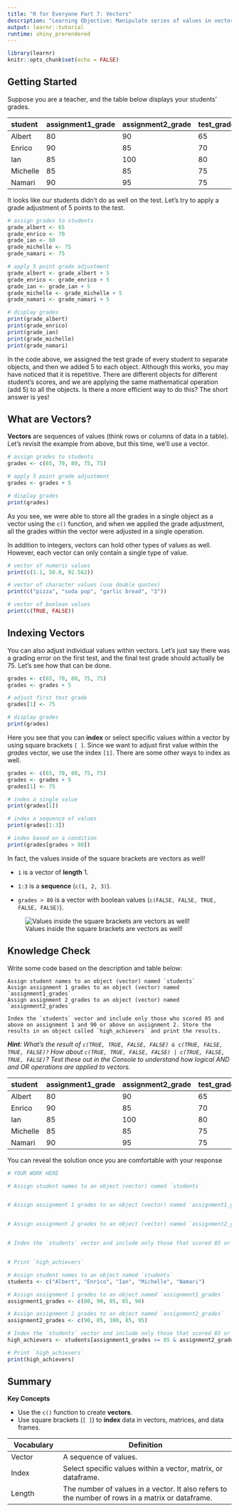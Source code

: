 ```yaml
---
title: "R for Everyone Part 7: Vectors"
description: "Learning Objective: Manipulate series of values in vectors."
output: learnr::tutorial
runtime: shiny_prerendered
---
```


```r
library(learnr)
knitr::opts_chunk$set(echo = FALSE)
```


## Getting Started

Suppose you are a teacher, and the table below displays your students' grades.

| student  | assignment1_grade | assignment2_grade | test_grade |
|:---------|:------------------|:------------------|:-----------|
| Albert   | 80                | 90                | 65         |
| Enrico   | 90                | 85                | 70         |
| Ian      | 85                | 100               | 80         |
| Michelle | 85                | 85                | 75         |
| Namari   | 90                | 95                | 75         |

It looks like our students didn't do as well on the test. Let's try to apply a grade adjustment of 5 points to the test.

```r
# assign grades to students
grade_albert <- 65
grade_enrico <- 70
grade_ian <- 80
grade_michelle <- 75
grade_namari <- 75

# apply 5 point grade adjustment
grade_albert <- grade_albert + 5
grade_enrico <- grade_enrico + 5
grade_ian <- grade_ian + 5
grade_michelle <- grade_michelle + 5
grade_namari <- grade_namari + 5

# display grades
print(grade_albert)
print(grade_enrico)
print(grade_ian)
print(grade_michelle)
print(grade_namari)
```

In the code above, we assigned the test grade of every student to separate objects, and then we added 5 to each object. Although this works, you may have noticed that it is repetitive. There are different objects for different student's scores, and we are applying the same mathematical operation (add 5) to all the objects. Is there a more efficient way to do this? The short answer is yes!

## What are Vectors?

**Vectors** are sequences of values (think rows or columns of data in a table). Let's revisit the example from above, but this time, we'll use a vector.

```r
# assign grades to students
grades <- c(65, 70, 80, 75, 75)

# apply 5 point grade adjustment
grades <- grades + 5

# display grades
print(grades)
```

As you see, we were able to store all the grades in a single object as a vector using the `c()` function, and when we applied the grade adjustment, all the grades within the vector were adjusted in a single operation.

In addition to integers, vectors can hold other types of values as well. However, each vector can only contain a single type of value.

```r
# vector of numeric values
print(c(1.1, 50.0, 92.562))

# vector of character values (use double quotes)
print(c("pizza", "soda pop", "garlic bread", "3"))

# vector of boolean values
print(c(TRUE, FALSE))
```

## Indexing Vectors

You can also adjust individual values within vectors. Let's just say there was a grading error on the first test, and the final test grade should actually be 75. Let's see how that can be done.

```r
grades <- c(65, 70, 80, 75, 75)
grades <- grades + 5
```

```r
# adjust first test grade
grades[1] <- 75

# display grades
print(grades)
```

Here you see that you can **index** or select specific values within a vector by using square brackets `[ ]`. Since we want to adjust first value within the *grades* vector, we use the index `[1]`. There are some other ways to index as well.

```r
grades <- c(65, 70, 80, 75, 75)
grades <- grades + 5
grades[1] <- 75
```

```r
# index a single value
print(grades[1])

# index a sequence of values
print(grades[1:3])

# index based on a condition
print(grades[grades > 80])
```

In fact, the values inside of the square brackets are vectors as well!

-   `1` is a vector of **length** 1.

-   `1:3` is a **sequence** (`c(1, 2, 3)`).

-   `grades > 80` is a vector with boolean values (`c(FALSE, FALSE, TRUE, FALSE, FALSE)`).

![Values inside the square brackets are vectors as well!](images/vector_indexing.gif "Vector Indexing")

## Knowledge Check

Write some code based on the description and table below:

    Assign student names to an object (vector) named `students`
    Assign assignment 1 grades to an object (vector) named `assignment1_grades`
    Assign assignment 2 grades to an object (vector) named `assignment2_grades`

    Index the `students` vector and include only those who scored 85 and above on assignment 1 and 90 or above on assignment 2. Store the results in an object called `high_achievers` and print the results.

***Hint**: What's the result of `c(TRUE, TRUE, FALSE, FALSE) & c(TRUE, FALSE, TRUE, FALSE)?` How about `c(TRUE, TRUE, FALSE, FALSE) | c(TRUE, FALSE, TRUE, FALSE)`? Test these out in the Console to understand how logical AND and OR operations are applied to vectors.*

| student  | assignment1_grade | assignment2_grade | test_grade |
|:---------|:------------------|:------------------|:-----------|
| Albert   | 80                | 90                | 65         |
| Enrico   | 90                | 85                | 70         |
| Ian      | 85                | 100               | 80         |
| Michelle | 85                | 85                | 75         |
| Namari   | 90                | 95                | 75         |

You can reveal the solution once you are comfortable with your response

```r
# YOUR WORK HERE

# Assign student names to an object (vector) named `students`


# Assign assignment 1 grades to an object (vector) named `assignment1_grades`


# Assign assignment 2 grades to an object (vector) named `assignment2_grades`


# Index the `students` vector and include only those that scored 85 or above on assignment 1 and 90 or above on assignment 2. Store the results in an object called `high_achievers`.


# Print `high_achievers`


```

```r
# Assign student names to an object named `students`
students <- c("Albert", "Enrico", "Ian", "Michelle", "Namari")

# Assign assignment 1 grades to an object named `assignment1_grades`
assignment1_grades <- c(80, 90, 85, 85, 90)

# Assign assignment 2 grades to an object named `assignment2_grades`
assignment2_grades <- c(90, 85, 100, 85, 95)

# Index the `students` vector and include only those that scored 85 or above on assignment 1 and 90 or above on assignment 2. Store the results in an object called `high_achievers`.
high_achievers <- students[assignment1_grades >= 85 & assignment2_grades >= 90]

# Print `high_achievers`
print(high_achievers)
```

## Summary

**Key Concepts**

-   Use the `c()` function to create **vectors**.
-   Use square brackets (`[ ]`) to **index** data in vectors, matrices, and data frames.

| Vocabulary                   | Definition                                                                                       |
|------------------------------|--------------------------------------------------------------------------------------------------|
| Vector                       | A sequence of values.                                                                            |
| Index                        | Select specific values within a vector, matrix, or dataframe.                                    |
| Length                       | The number of values in a vector. It also refers to the number of rows in a matrix or dataframe. |

